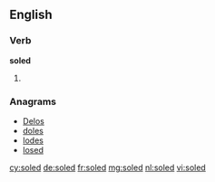 ==English==

===Verb===
'''soled'''

# {{en-past of|sole}}

===Anagrams===
* [[Delos#English|Delos]] 
* [[doles#English|doles]]
* [[lodes#English|lodes]]
* [[losed#English|losed]]

[[cy:soled]]
[[de:soled]]
[[fr:soled]]
[[mg:soled]]
[[nl:soled]]
[[vi:soled]]